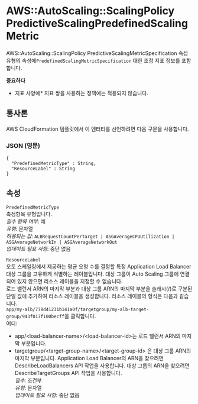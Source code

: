 # AWS::AutoScaling::ScalingPolicy PredictiveScalingPredefinedScalingMetric

AWS::AutoScaling::ScalingPolicy PredictiveScalingMetricSpecification 속성 유형의 속성에`PredefinedScalingMetricSpecification` 대한 조정 지표 정보를 포함합니다.

**중요하다**

- 지표 사양에\* 지표 쌍을 사용하는 정책에는 적용되지 않습니다.

## 통사론

AWS CloudFormation 템플릿에서 이 엔터티를 선언하려면 다음 구문을 사용합니다.

### JSON (영문)

```
{
  "PredefinedMetricType" : String,
  "ResourceLabel" : String
}
```

## 속성

`PredefinedMetricType`  
측정항목 유형입니다.  
_필수 항목 여부_: 예  
_유형_: 문자열  
_허용되는 값_: `ALBRequestCountPerTarget | ASGAverageCPUUtilization | ASGAverageNetworkIn | ASGAverageNetworkOut`  
_업데이트 필요 사항_: 중단 없음

`ResourceLabel`  
오토 스케일링에서 제공하는 평균 요청 수를 결정할 특정 Application Load Balancer 대상 그룹을 고유하게 식별하는 레이블입니다. 대상 그룹이 Auto Scaling 그룹에 연결되어 있지 않으면 리소스 레이블을 지정할 수 없습니다.  
로드 밸런서 ARN의 마지막 부분과 대상 그룹 ARN의 마지막 부분을 슬래시(/)로 구분된 단일 값에 추가하여 리소스 레이블을 생성합니다. 리소스 레이블의 형식은 다음과 같습니다.  
 `app/my-alb/778d41231b141a0f/targetgroup/my-alb-target-group/943f017f100becff`을 클릭합니다.  
어디:

- app/&lt;load-balancer-name>/&lt;load-balancer-id>는 로드 밸런서 ARN의 마지막 부분입니다.
- targetgroup/&lt;target-group-name>/&lt;target-group-id> 은 대상 그룹 ARN의 마지막 부분입니다.
  Application Load Balancer의 ARN을 찾으려면 DescribeLoadBalancers API 작업을 사용합니다. 대상 그룹의 ARN을 찾으려면 DescribeTargetGroups API 작업을 사용합니다.  
  _필수_: 조건부  
  _유형_: 문자열  
  _업데이트 필요 사항_: 중단 없음
